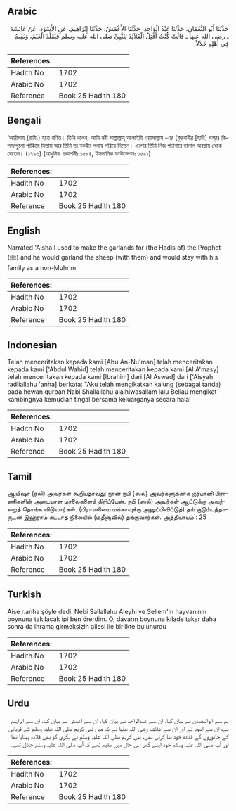 ## Arabic


<div dir="rtl" lang="ar" style={{fontSize:'larger',backgroundColor:'#f8f9fa',padding:20}}>
حَدَّثَنَا أَبُو النُّعْمَانِ، حَدَّثَنَا عَبْدُ الْوَاحِدِ، حَدَّثَنَا الأَعْمَشُ، حَدَّثَنَا إِبْرَاهِيمُ، عَنِ الأَسْوَدِ، عَنْ عَائِشَةَ ـ رضى الله عنها ـ قَالَتْ كُنْتُ أَفْتِلُ الْقَلاَئِدَ لِلنَّبِيِّ صلى الله عليه وسلم فَيُقَلِّدُ الْغَنَمَ، وَيُقِيمُ فِي أَهْلِهِ حَلاَلاً‏.‏
</div>
<div style={{backgroundColor:'#f8f9fa',padding:20, marginBottom: 10}}><table> <thead> <tr> <th>References:</th> <th></th> </tr> </thead> <tbody><tr><td>Hadith No</td><td>1702</td></tr><tr><td>Arabic No</td><td>1702</td></tr><tr><td>Reference</td><td>Book 25 Hadith 180</td></tr></tbody></table></div>

## Bengali


<div dir="ltr" lang="bn" style={{fontSize:'larger',backgroundColor:'#f8f9fa',padding:20}}>
‘আয়িশাহ্ (রাযি.) হতে বর্ণিত। তিনি বলেন, আমি নবী সাল্লাল্লাহু আলাইহি ওয়াসাল্লাম -এর (কুরবানীর [হাদী] পশুর) কিলাদাগুলো পাকিয়ে দিতাম আর তিনি তা বকরীর গলায় পরিয়ে দিতেন। এরপর তিনি নিজ পরিবারে হালাল অবস্থায় থেকে যেতেন। (১৭৯৬) (আধুনিক প্রকাশনীঃ ১৫৮৪, ইসলামিক ফাউন্ডেশনঃ ১৫৯১)
</div>
<div style={{backgroundColor:'#f8f9fa',padding:20, marginBottom: 10}}><table> <thead> <tr> <th>References:</th> <th></th> </tr> </thead> <tbody><tr><td>Hadith No</td><td>1702</td></tr><tr><td>Arabic No</td><td>1702</td></tr><tr><td>Reference</td><td>Book 25 Hadith 180</td></tr></tbody></table></div>

## English


<div dir="ltr" lang="en" style={{fontSize:'larger',backgroundColor:'#f8f9fa',padding:20}}>
Narrated 'Aisha:I used to make the garlands for (the Hadis of) the Prophet (ﷺ) and he would garland the sheep (with them) and would stay with his family as a non-Muhrim
</div>
<div style={{backgroundColor:'#f8f9fa',padding:20, marginBottom: 10}}><table> <thead> <tr> <th>References:</th> <th></th> </tr> </thead> <tbody><tr><td>Hadith No</td><td>1702</td></tr><tr><td>Arabic No</td><td>1702</td></tr><tr><td>Reference</td><td>Book 25 Hadith 180</td></tr></tbody></table></div>

## Indonesian


<div dir="ltr" lang="id" style={{fontSize:'larger',backgroundColor:'#f8f9fa',padding:20}}>
Telah menceritakan kepada kami [Abu An-Nu'man] telah menceritakan kepada kami ['Abdul Wahid] telah menceritakan kepada kami [Al A'masy] telah menceritakan kepada kami [Ibrahim] dari [Al Aswad] dari ['Aisyah radliallahu 'anha] berkata: "Aku telah mengikatkan kalung (sebagai tanda) pada hewan qurban Nabi Shallallahu'alaihiwasallam lalu Beliau mengikat kambingnya kemudian tingal bersama keluarganya secara halal
</div>
<div style={{backgroundColor:'#f8f9fa',padding:20, marginBottom: 10}}><table> <thead> <tr> <th>References:</th> <th></th> </tr> </thead> <tbody><tr><td>Hadith No</td><td>1702</td></tr><tr><td>Arabic No</td><td>1702</td></tr><tr><td>Reference</td><td>Book 25 Hadith 180</td></tr></tbody></table></div>

## Tamil


<div dir="ltr" lang="ta" style={{fontSize:'larger',backgroundColor:'#f8f9fa',padding:20}}>
ஆயிஷா (ரலி) அவர்கள் கூறியதாவது: நான் நபி (ஸல்) அவர்களுக்காக குர்பானி பிராணிகளின் அடையாள மாலைகளைத் திரிப்பேன். நபி (ஸல்) அவர்கள் ஆட்டுக்கு அவற்றைத் தொங்க விடுவார்கள். (பிராணியை மக்காவுக்கு அனுப்பிவிட்டுத்) தம் குடும்பத்தாருடன் இஹ்ராம் கட்டாத நிலையில் (மதீனாவில்) தங்குவார்கள். அத்தியாயம் : 25
</div>
<div style={{backgroundColor:'#f8f9fa',padding:20, marginBottom: 10}}><table> <thead> <tr> <th>References:</th> <th></th> </tr> </thead> <tbody><tr><td>Hadith No</td><td>1702</td></tr><tr><td>Arabic No</td><td>1702</td></tr><tr><td>Reference</td><td>Book 25 Hadith 180</td></tr></tbody></table></div>

## Turkish


<div dir="ltr" lang="tr" style={{fontSize:'larger',backgroundColor:'#f8f9fa',padding:20}}>
Aişe r.anha şöyle dedi: Nebi Sallallahu Aleyhi ve Sellem'in hayvanının boynuna takılacak ipi ben örerdim. O, davarın boynuna kılade takar daha sonra da ihrama girmeksizin ailesi ile birlikte bulunurdu
</div>
<div style={{backgroundColor:'#f8f9fa',padding:20, marginBottom: 10}}><table> <thead> <tr> <th>References:</th> <th></th> </tr> </thead> <tbody><tr><td>Hadith No</td><td>1702</td></tr><tr><td>Arabic No</td><td>1702</td></tr><tr><td>Reference</td><td>Book 25 Hadith 180</td></tr></tbody></table></div>

## Urdu


<div dir="rtl" lang="ur" style={{fontSize:'larger',backgroundColor:'#f8f9fa',padding:20}}>
ہم سے ابوالنعمان نے بیان کیا، ان سے عبدالواحد نے بیان کیا، ان سے اعمش نے بیان کیا، ان سے ابراہیم نے، ان سے اسود نے اور ان سے عائشہ رضی اللہ عنہا نے کہ میں نبی کریم صلی اللہ علیہ وسلم کے قربانی کے جانوروں کے قلادہ خود بٹا کرتی تھی، نبی کریم صلی اللہ علیہ وسلم نے بکری کو بھی قلادہ پہنایا تھا اور آپ صلی اللہ علیہ وسلم خود اپنے گھر اس حال میں مقیم تھے کہ آپ صلی اللہ علیہ وسلم حلال تھے۔
</div>
<div style={{backgroundColor:'#f8f9fa',padding:20, marginBottom: 10}}><table> <thead> <tr> <th>References:</th> <th></th> </tr> </thead> <tbody><tr><td>Hadith No</td><td>1702</td></tr><tr><td>Arabic No</td><td>1702</td></tr><tr><td>Reference</td><td>Book 25 Hadith 180</td></tr></tbody></table></div>
